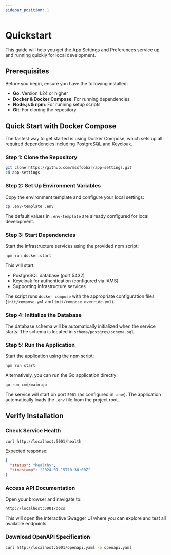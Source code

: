 ```yaml
---
sidebar_position: 1
---
```


# Quickstart

This guide will help you get the App Settings and Preferences service up and running quickly for local development.

## Prerequisites

Before you begin, ensure you have the following installed:

- **Go**: Version 1.24 or higher
- **Docker & Docker Compose**: For running dependencies
- **Node.js & npm**: For running setup scripts
- **Git**: For cloning the repository

## Quick Start with Docker Compose

The fastest way to get started is using Docker Compose, which sets up all required dependencies including PostgreSQL and Keycloak.

### Step 1: Clone the Repository

```bash
git clone https://github.com/mssfoobar/app-settings.git
cd app-settings
```

### Step 2: Set Up Environment Variables

Copy the environment template and configure your local settings:

```bash
cp .env-template .env
```

The default values in `.env-template` are already configured for local development.

### Step 3: Start Dependencies

Start the infrastructure services using the provided npm script:

```bash
npm run docker:start
```

This will start:
- PostgreSQL database (port 5432)
- Keycloak for authentication (configured via IAMS)
- Supporting infrastructure services

The script runs `docker compose` with the appropriate configuration files (`init/compose.yml` and `init/compose.override.yml`).

### Step 4: Initialize the Database

The database schema will be automatically initialized when the service starts. The schema is located in `schema/postgres/schema.sql`.

### Step 5: Run the Application

Start the application using the npm script:

```bash
npm run start
```

Alternatively, you can run the Go application directly:

```bash
go run cmd/main.go
```

The service will start on port `5001` (as configured in `.env`). The application automatically loads the `.env` file from the project root.

## Verify Installation

### Check Service Health

```bash
curl http://localhost:5001/health
```

Expected response:
```json
{
  "status": "healthy",
  "timestamp": "2024-01-15T10:30:00Z"
}
```

### Access API Documentation

Open your browser and navigate to:

```
http://localhost:5001/docs
```

This will open the interactive Swagger UI where you can explore and test all available endpoints.

### Download OpenAPI Specification

```bash
curl http://localhost:5001/openapi.yaml -o openapi.yaml
```

